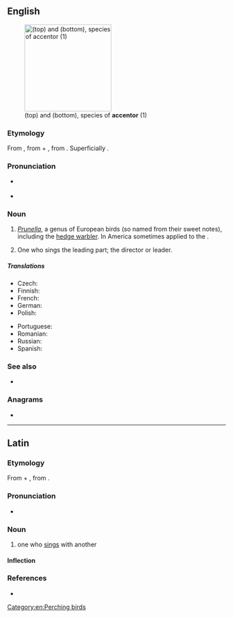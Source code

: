 ==English==
{{wikipedia}}
[[Image:Prunella modularis montanella.jpg|thumb|right|200px|{{taxlink|Prunella montamella|species|ver=190219}} (top) and ''{{l|mul|Prunella modularis}}'' (bottom), species of '''accentor''' (1)]]

===Etymology===
From {{etyl|la|en}} {{m|la|accentor||one who sings with another}}, from {{m|la|ad}} + {{m|la|cantor||singer}}, from {{m|la|canō||sing}}. Superficially {{suffix|en|accent|or}}.

===Pronunciation===
* {{a|UK}} {{IPA|/əkˈsɛntə/|lang=en}}
* {{a|US}} {{IPA|/ək.ˈsɛn.tɚ/|lang=en}}

===Noun===
{{en-noun}}

# ''[[Prunella]]'', a genus of European birds (so named from their sweet notes), including the [[hedge warbler]]. In America sometimes applied to the {{vern|water thrush|pl=es}}.
# {{lb|en|music|obsolete}} One who sings the leading part; the director or leader.

=====Translations=====
{{trans-top|bird of the ''Prunella'' genus}}
* Czech: {{t|cs|pěvuška}}
* Finnish: {{t+|fi|rautiainen}}
* French: {{t+|fr|accenteur|m}}
* German: {{t+|de|Braunelle|f}}
* Polish: {{t|pl|płochacz|m}}
{{trans-mid}}
* Portuguese: {{t+|pt|ferreirinha|f}}
* Romanian: {{t+|ro|brumăriță|f}}
* Russian: {{t+|ru|завиру́шка|m}}
* Spanish: {{t+|es|acentor|m}}
{{trans-bottom}}

{{trans-top|''music'': director or leader}}
{{trans-mid}}
{{trans-bottom}}

===See also===
* {{l|en|hedge sparrow}}

===Anagrams===
* {{anagrams|en|a=accenort|concreta}}

[[Category:en:Perching birds]]

----

==Latin==
{{was fwotd|2014|August|22|lang=la}}

===Etymology===
From {{m|la|ad}} + {{m|la|cantor||singer}}, from {{m|la|canō||sing}}.

===Pronunciation===
* {{la-IPA|accentor}}

===Noun===
{{la-noun|accentor|accentōris|m|third}}

# one who [[sing]]s with another

====Inflection====
{{la-decl-3rd|accentor}}

===References===
* {{R:L&S}}